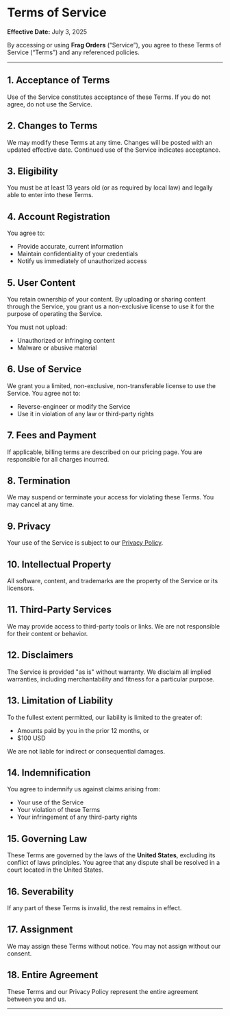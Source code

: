 # Terms of Service

**Effective Date:** July 3, 2025

By accessing or using **Frag Orders** (“Service”), you agree to these Terms of Service (“Terms”) and any referenced policies.

---

## 1. Acceptance of Terms

Use of the Service constitutes acceptance of these Terms. If you do not agree, do not use the Service.

## 2. Changes to Terms

We may modify these Terms at any time. Changes will be posted with an updated effective date. Continued use of the Service indicates acceptance.

## 3. Eligibility

You must be at least 13 years old (or as required by local law) and legally able to enter into these Terms.

## 4. Account Registration

You agree to:
- Provide accurate, current information
- Maintain confidentiality of your credentials
- Notify us immediately of unauthorized access

## 5. User Content

You retain ownership of your content. By uploading or sharing content through the Service, you grant us a non-exclusive license to use it for the purpose of operating the Service.

You must not upload:
- Unauthorized or infringing content
- Malware or abusive material

## 6. Use of Service

We grant you a limited, non-exclusive, non-transferable license to use the Service. You agree not to:
- Reverse-engineer or modify the Service
- Use it in violation of any law or third-party rights

## 7. Fees and Payment

If applicable, billing terms are described on our pricing page. You are responsible for all charges incurred.

## 8. Termination

We may suspend or terminate your access for violating these Terms. You may cancel at any time.

## 9. Privacy

Your use of the Service is subject to our [Privacy Policy](./privacy-policy.md).

## 10. Intellectual Property

All software, content, and trademarks are the property of the Service or its licensors.

## 11. Third-Party Services

We may provide access to third-party tools or links. We are not responsible for their content or behavior.

## 12. Disclaimers

The Service is provided "as is" without warranty. We disclaim all implied warranties, including merchantability and fitness for a particular purpose.

## 13. Limitation of Liability

To the fullest extent permitted, our liability is limited to the greater of:
- Amounts paid by you in the prior 12 months, or
- $100 USD

We are not liable for indirect or consequential damages.

## 14. Indemnification

You agree to indemnify us against claims arising from:
- Your use of the Service
- Your violation of these Terms
- Your infringement of any third-party rights

## 15. Governing Law

These Terms are governed by the laws of the **United States**, excluding its conflict of laws principles. You agree that any dispute shall be resolved in a court located in the United States.

## 16. Severability

If any part of these Terms is invalid, the rest remains in effect.

## 17. Assignment

We may assign these Terms without notice. You may not assign without our consent.

## 18. Entire Agreement

These Terms and our Privacy Policy represent the entire agreement between you and us.

---